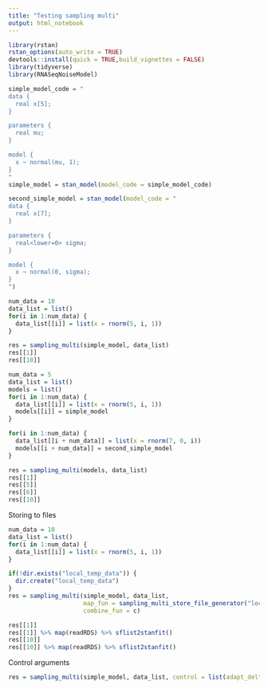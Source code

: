 ```yaml
---
title: "Testing sampling multi"
output: html_notebook
---
```


```r
library(rstan)
rstan_options(auto_write = TRUE)
devtools::install(quick = TRUE,build_vignettes = FALSE)
library(tidyverse)
library(RNASeqNoiseModel)

simple_model_code = "
data {
  real x[5];
}

parameters {
  real mu;
}

model {
  x ~ normal(mu, 1);
}
"
simple_model = stan_model(model_code = simple_model_code)

second_simple_model = stan_model(model_code = "
data {
  real x[7];
}

parameters {
  real<lower=0> sigma;
}

model {
  x ~ normal(0, sigma);
}
")

```

```r
num_data = 10
data_list = list()
for(i in 1:num_data) {
  data_list[[i]] = list(x = rnorm(5, i, 1))
}

res = sampling_multi(simple_model, data_list)
res[[1]]
res[[10]]
```

```r
num_data = 5
data_list = list()
models = list()
for(i in 1:num_data) {
  data_list[[i]] = list(x = rnorm(5, i, 1))
  models[[i]] = simple_model
}

for(i in 1:num_data) {
  data_list[[i + num_data]] = list(x = rnorm(7, 0, i))
  models[[i + num_data]] = second_simple_model
}

res = sampling_multi(models, data_list)
res[[1]]
res[[5]]
res[[6]]
res[[10]]
```

Storing to files

```r
num_data = 10
data_list = list()
for(i in 1:num_data) {
  data_list[[i]] = list(x = rnorm(5, i, 1))
}

if(!dir.exists("local_temp_data")) {
  dir.create("local_temp_data")
}
res = sampling_multi(simple_model, data_list, 
                     map_fun = sampling_multi_store_file_generator("local_temp_data","simple_fit"), 
                     combine_fun = c)

res[[1]]
res[[1]] %>% map(readRDS) %>% sflist2stanfit()
res[[10]]
res[[10]] %>% map(readRDS) %>% sflist2stanfit()
```

Control arguments

```r
res = sampling_multi(simple_model, data_list, control = list(adapt_delta = 0.95))
```

